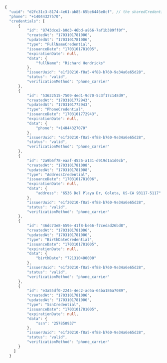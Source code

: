 ```typescript title="Example Response Body"
{
  "uuid": "d2fc31c3-8174-4e61-ab85-65be6446e8cf", // the sharedCredentialsUuid
  "phone": "+14044327570",
  "credentials": [
      {
          "id": "8743dce2-b0d3-46bd-a866-7af1b389ff0f",
          "createdAt": "1703101781006",
          "updatedAt": "1703101781006",
          "type": "FullNameCredential",
          "issuanceDate": "1703101781005",
          "expirationDate": null,
          "data": {
              "fullName": "Richard Hendricks"
          },
          "issuerUuid": "e1f20210-f8a5-4f88-b760-9e34a6e65d28",
          "status": "valid",
          "verificationMethod": "phone_carrier"
      },
      {
          "id": "53622515-7509-4ed1-9d70-5c3f17c148d9",
          "createdAt": "1703101772943",
          "updatedAt": "1703101772943",
          "type": "PhoneCredential",
          "issuanceDate": "1703101772943",
          "expirationDate": null,
          "data": {
              "phone": "+14044327070"
          },
          "issuerUuid": "e1f20210-f8a5-4f88-b760-9e34a6e65d28",
          "status": "valid",
          "verificationMethod": "phone_carrier"
      },
      {
          "id": "2a9b6f78-eaaf-4526-a131-d919d1a1d0cb",
          "createdAt": "1703101781008",
          "updatedAt": "1703101781008",
          "type": "AddressCredential",
          "issuanceDate": "1703101781006",
          "expirationDate": null,
          "data": {
              "address": "6536 Del Playa Dr, Goleta, US-CA 93117-5117"
          },
          "issuerUuid": "e1f20210-f8a5-4f88-b760-9e34a6e65d28",
          "status": "valid",
          "verificationMethod": "phone_carrier"
      },
      {
          "id": "46dc73e8-659e-41f8-be66-f7cedad26bd8",
          "createdAt": "1703101781006",
          "updatedAt": "1703101781006",
          "type": "BirthDateCredential",
          "issuanceDate": "1703101781005",
          "expirationDate": null,
          "data": {
              "birthDate": "721310400000"
          },
          "issuerUuid": "e1f20210-f8a5-4f88-b760-9e34a6e65d28",
          "status": "valid",
          "verificationMethod": "phone_carrier"
      },
      {
          "id": "e3a55df0-2245-4ec2-ad6a-64ba186a7089",
          "createdAt": "1703101781006",
          "updatedAt": "1703101781006",
          "type": "SsnCredential",
          "issuanceDate": "1703101781005",
          "expirationDate": null,
          "data": {
              "ssn": "257850937"
          },
          "issuerUuid": "e1f20210-f8a5-4f88-b760-9e34a6e65d28",
          "status": "valid",
          "verificationMethod": "phone_carrier"
      }
    ]
  }
  ```